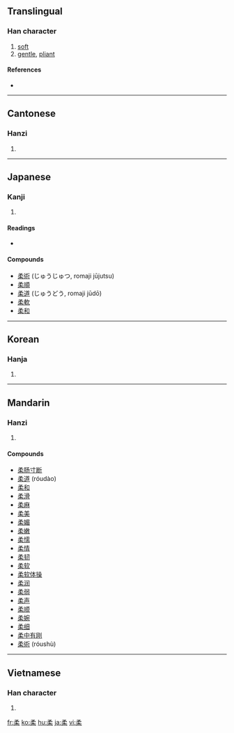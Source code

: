 ==Translingual==

===Han character===
{{Han char|rn=75|rad=木|as=05|sn=9|four=1790<sub>4</sub>|canj=弓竹木 (NHD)}}

# [[soft]]
# [[gentle]], [[pliant]]

====References====
* {{Han ref|kx=0519.050|dkj=14622|dj=0907.040|hdz=21192.020|uh=67D4|ud=26580|bh=AC58|bd=44120}}

----

==Cantonese==

===Hanzi===
{{yue-hanzi|jyut=|y=yau4}}

# {{defn|Cantonese|sort=木05}}

----

==Japanese==

===Kanji===
{{ja-kanji|grade=c|rs=木05}}

# {{defn|Japanese}}

====Readings====
* {{ja-readings|on=[[にゅう]] (nyū), [[じゅう]] (jū)|kun=[[やわらかい]] (yawarakai), [[やわらげる]] (yawarageru), [[やわらぐ]] (yawaragu)}}

====Compounds====
* [[柔術]] (じゅうじゅつ, romaji jūjutsu)
* [[柔順]]
* [[柔道]] (じゅうどう, romaji jūdō)
* [[柔軟]]
* [[柔和]]

----

==Korean==

===Hanja===
{{ko-hanja|hangeul=[[유]]|eumhun=|rv=yu|mr=yu|y=yu}}

# {{defn|Korean|sort=木05}}

----

==Mandarin==

===Hanzi===
{{cmn-hanzi|pin=[[róu]] ([[rou2]])|wg=jou<sup>2</sup>}}

# {{defn|Mandarin|sort=木05}}

====Compounds====
* [[柔肠寸断]]
* [[柔道]] (róudào)
* [[柔和]]
* [[柔滑]]
* [[柔麻]]
* [[柔美]]
* [[柔媚]]
* [[柔嫩]]
* [[柔懦]]
* [[柔情]]
* [[柔韧]]
* [[柔软]]
* [[柔软体操]]
* [[柔润]]
* [[柔弱]]
* [[柔声]]
* [[柔顺]]
* [[柔婉]]
* [[柔细]]
* [[柔中有刚]]
* [[柔術]] (róushù)

----

==Vietnamese==

===Han character===
{{vi-hantu|[[nhu]]|rs=木05}}

# {{defn|Vietnamese|sort=木05}}

[[fr:柔]]
[[ko:柔]]
[[hu:柔]]
[[ja:柔]]
[[vi:柔]]